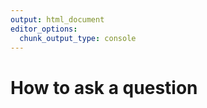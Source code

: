 ```yaml
---
output: html_document
editor_options:
  chunk_output_type: console
---
```


# How to ask a question

